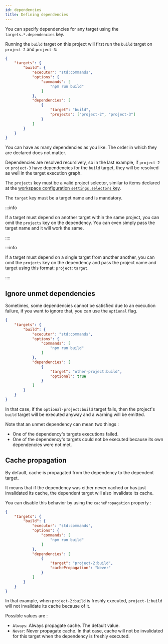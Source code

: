 ```yaml
---
id: dependencies
title: Defining dependencies
---
```


You can specify dependencies for any target using the `targets.*.dependencies` key.

Running the `build` target on this project will first run the `build` target on `project-2` and `project-3`:

```json title="project-1/project.json"
{
    "targets": {
        "build": {
            "executor": "std:commands",
            "options": {
                "commands": [
                    "npm run build"
                ]
            },
            "dependencies": [
                {
                    "target": "build",
                    "projects": ["project-2", "project-3"]
                }
            ]
        }
    }
}
```

You can have as many dependencies as you like. The order in which they are declared does not matter.

Dependencies are resolved recursively, so in the last example, if `project-2` or `project-3` have dependencies for the `build` target, they will be resolved as well in the target execution graph.

The `projects` key must be a valid project selector, similar to items declared at the [workspace configuration `settings.selectors` key](./workspace.mdx#named-selectors).

The `target` key must be a target name and is mandatory.

:::info

If a target must depend on another target within the same project, you can omit the `projects` key on the dependency. You can even simply pass the target name and it will work the same. 

::::

:::info

If a target must depend on a single target from another another, you can omit the `projects` key on the dependency and pass the project name and target using this format: `project:target`. 

::::

## Ignore unmet dependencies

Sometimes, some dependencies cannot be satisfied due to an execution failure, if you want to ignore that, you can use the `optional` flag.

```json title="main-project/project.json"
{
    "targets": {
        "build": {
            "executor": "std:commands",
            "options": {
                "commands": [
                    "npm run build"
                ]
            },
            "dependencies": [
                {
                    "target": "other-project:build",
                    "optional": true
                }
            ]
        }
    }
}
```

In that case, if the `optional-project:build` target fails, then the project's `build` target will be executed anyway and a warning will be emitted.

Note that an unmet dependency can mean two things :

- One of the dependency's targets executions failed.
- One of the dependency's targets could not be executed because its own dependencies were not met.

## Cache propagation

By default, cache is propagated from the dependency to the dependent target.

It means that if the dependency was either never cached or has just invalidated its cache, the dependent target will also invalidate its cache.

You can disable this behavior by using the `cachePropagation` property :

```json title="project-1/project.json"
{
    "targets": {
        "build": {
            "executor": "std:commands",
            "options": {
                "commands": [
                    "npm run build"
                ]
            },
            "dependencies": [
                {
                    "target": "project-2:build",
                    "cachePropagation": "Never"
                }
            ]
        }
    }
}
```

In that example, when `project-2:build` is freshly executed, `project-1:build` will not invalidate its cache because of it. 

Possible values are :

- `Always`: Always propagate cache. The default value.
- `Never`: Never propagate cache. In that case, cache will not be invalidated for this target when the dependency is freshly executed.